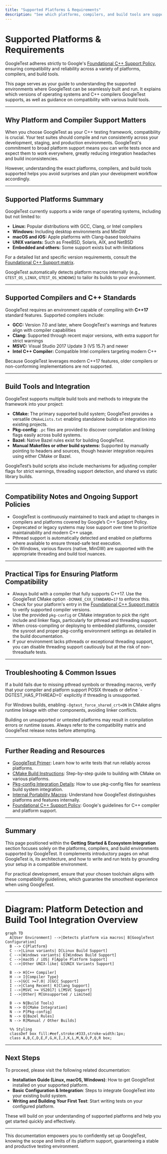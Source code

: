 ```yaml
---
title: "Supported Platforms & Requirements"
description: "See which platforms, compilers, and build tools are supported by GoogleTest. Learn about compatibility guides and ongoing support policies for C++ standards."
---
```


# Supported Platforms & Requirements

GoogleTest adheres strictly to Google's [Foundational C++ Support Policy](https://opensource.google/documentation/policies/cplusplus-support), ensuring compatibility and reliability across a variety of platforms, compilers, and build tools.

This page serves as your guide to understanding the supported environments where GoogleTest can be seamlessly built and run. It explains which versions of operating systems and C++ compilers GoogleTest supports, as well as guidance on compatibility with various build tools.

---

## Why Platform and Compiler Support Matters

When you choose GoogleTest as your C++ testing framework, compatibility is crucial. Your test suites should compile and run consistently across your development, staging, and production environments. GoogleTest's commitment to broad platform support means you can write tests once and expect them to work everywhere, greatly reducing integration headaches and build inconsistencies.

However, understanding the exact platforms, compilers, and build tools supported helps you avoid surprises and plan your development workflow accordingly.

---

## Supported Platforms Summary

GoogleTest currently supports a wide range of operating systems, including but not limited to:

- **Linux:** Popular distributions with GCC, Clang, or Intel compilers
- **Windows:** Including desktop environments and MinGW
- **macOS and iOS:** Apple platforms with Clang-based toolchains
- **UNIX variants:** Such as FreeBSD, Solaris, AIX, and NetBSD
- **Embedded and others:** Some support exists but with limitations

For a detailed list and specific version requirements, consult the [Foundational C++ Support matrix](https://github.com/google/oss-policies-info/blob/main/foundational-cxx-support-matrix.md).

GoogleTest automatically detects platform macros internally (e.g., `GTEST_OS_LINUX`, `GTEST_OS_WINDOWS`) to tailor its builds to your environment.

---

## Supported Compilers and C++ Standards

GoogleTest requires an environment capable of compiling with **C++17** standard features. Supported compilers include:

- **GCC:** Version 7.0 and later, where GoogleTest's warnings and features align with compiler capabilities
- **Clang:** Supported through recent major versions, with extra support for strict warnings
- **MSVC:** Visual Studio 2017 Update 3 (VS 15.7) and newer
- **Intel C++ Compiler:** Compatible Intel compilers targeting modern C++

Because GoogleTest leverages modern C++17 features, older compilers or non-conforming implementations are not supported.


---

## Build Tools and Integration

GoogleTest supports multiple build tools and methods to integrate the framework into your project:

- **CMake:** The primary supported build system; GoogleTest provides a versatile `CMakeLists.txt` enabling standalone builds or integration into existing projects.
- **Pkg-config:** `.pc` files are provided to discover compilation and linking flags easily across build systems.
- **Bazel:** Native Bazel rules exist for building GoogleTest.
- **Manual Makefiles or other build systems:** Supported by manually pointing to headers and sources, though heavier integration requires using either CMake or Bazel.

GoogleTest’s build scripts also include mechanisms for adjusting compiler flags for strict warnings, threading support detection, and shared vs static library builds.

---

## Compatibility Notes and Ongoing Support Policies

- GoogleTest is continuously maintained to track and adapt to changes in compilers and platforms covered by Google’s C++ Support Policy.
- Deprecated or legacy systems may lose support over time to prioritize maintainability and modern C++ usage.
- Pthread support is automatically detected and enabled on platforms where available to ensure thread-safe test execution.
- On Windows, various flavors (native, MinGW) are supported with the appropriate threading and build tool nuances.

---

## Practical Tips for Ensuring Platform Compatibility

- Always build with a compiler that fully supports C++17. Use the GoogleTest CMake option `-DCMAKE_CXX_STANDARD=17` to enforce this.
- Check for your platform's entry in the [Foundational C++ Support matrix](https://github.com/google/oss-policies-info/blob/main/foundational-cxx-support-matrix.md) to verify supported compiler versions.
- Use the provided `pkg-config` or CMake integration to pick the right include and linker flags, particularly for pthread and threading support.
- When cross-compiling or deploying to embedded platforms, consider the sysroot and proper pkg-config environment settings as detailed in the build documentation.
- If your environment lacks pthreads or exceptional threading support, you can disable threading support cautiously but at the risk of non-threadsafe tests.

---

## Troubleshooting & Common Issues

<Tip>
If a build fails due to missing pthread symbols or threading macros, verify that your compiler and platform support POSIX threads or define `-DGTEST_HAS_PTHREAD=0` explicitly if threading is unsupported.

For Windows builds, enabling `-Dgtest_force_shared_crt=ON` in CMake aligns runtime linkage with other components, avoiding linker conflicts.
</Tip>

<Warning>
Building on unsupported or untested platforms may result in compilation errors or runtime issues. Always refer to the compatibility matrix and GoogleTest release notes before attempting.
</Warning>

---

## Further Reading and Resources

- [GoogleTest Primer](../docs/primer.md): Learn how to write tests that run reliably across platforms.
- [CMake Build Instructions](../googletest/README.md#build-with-cmake): Step-by-step guide to building with CMake on various platforms.
- [Pkg-config Integration Details](../docs/pkgconfig.md): How to use pkg-config files for seamless build system integration.
- [Internal Portability Macros](../googletest/include/gtest/internal/gtest-port.h): Understand how GoogleTest distinguishes platforms and features internally.
- [Foundational C++ Support Policy](https://opensource.google/documentation/policies/cplusplus-support): Google's guidelines for C++ compiler and platform support.

---

## Summary

This page positioned within the **Getting Started & Ecosystem Integration** section focuses solely on the platforms, compilers, and build environments supported by GoogleTest. It complements introductory pages on what GoogleTest is, its architecture, and how to write and run tests by grounding your setup in a compatible environment.

For practical development, ensure that your chosen toolchain aligns with these compatibility guidelines, which guarantee the smoothest experience when using GoogleTest.

---

# Diagram: Platform Detection and Build Tool Integration Overview

```mermaid
graph TD
  A[User Environment] -->|Detects platform via macros| B[GoogleTest Configuration]
  B --> C{Platform}
  C -->|Linux variants| D[Linux Build Support]
  C -->|Windows variants| E[Windows Build Support]
  C -->|macOS / iOS| F[Apple Platform Support]
  C -->|Other UNIX-like| G[UNIX Variants Support]

  B --> H[C++ Compiler]
  H --> I{Compiler Type}
  I -->|GCC >=7.0| J[GCC Support]
  I -->|Clang Recent| K[Clang Support]
  I -->|MSVC >= VS2017| L[MSVC Support]
  I -->|Other| M[Unsupported / Limited]

  B --> N{Build Tools}
  N --> O[CMake Integration]
  N --> P[Pkg-config]
  N --> Q[Bazel Rules]
  N --> R[Manual / Other Builds]

  %% Styling
  classDef box fill:#eef,stroke:#333,stroke-width:1px;
  class A,B,C,D,E,F,G,H,I,J,K,L,M,N,O,P,Q,R box;
```

---

## Next Steps

To proceed, please visit the following related documentation:

- **Installation Guide (Linux, macOS, Windows)**: How to get GoogleTest installed on your supported platform.
- **Basic Configuration & Integration**: Steps to integrate GoogleTest into your existing build system.
- **Writing and Building Your First Test**: Start writing tests on your configured platform.

These will build on your understanding of supported platforms and help you get started quickly and effectively.

---

This documentation empowers you to confidently set up GoogleTest, knowing the scope and limits of its platform support, guaranteeing a stable and productive testing environment.
